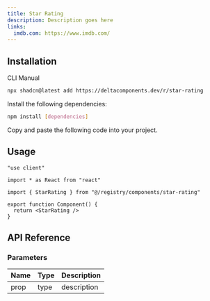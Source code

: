 ```yaml
---
title: Star Rating
description: Description goes here
links:
  imdb.com: https://www.imdb.com/
---
```


<ComponentPreview name="star-rating-demo" />

## Installation

<Tabs defaultValue="cli">

<TabsList>
  <TabsTrigger value="cli">CLI</TabsTrigger>
  <TabsTrigger value="manual">Manual</TabsTrigger>
</TabsList>

<TabsContent value="cli">

```bash
npx shadcn@latest add https://deltacomponents.dev/r/star-rating
```

</TabsContent>

<TabsContent value="manual">

<Steps>

<Step>Install the following dependencies:</Step>

```bash
npm install [dependencies]
```

<Step>Copy and paste the following code into your project.</Step>

<ComponentSource name="star-rating" />

</Steps>

</TabsContent>

</Tabs>

## Usage

```tsx
"use client"

import * as React from "react"

import { StarRating } from "@/registry/components/star-rating"

export function Component() {
  return <StarRating />
}
```

## API Reference

### Parameters

| Name | Type | Description |
| ---- | ---- | ----------- |
| prop | type | description |

